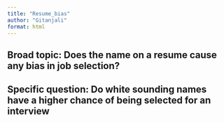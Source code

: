 ```yaml
---
title: "Resume_bias"
author: "Gitanjali"
format: html
---
```


## Broad topic: Does the name on a resume cause any bias in job selection?
## Specific question: Do white sounding names have a higher chance of being selected for an interview